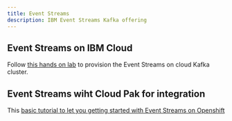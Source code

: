 ```yaml
---
title: Event Streams
description: IBM Event Streams Kafka offering
---
```


## Event Streams on IBM Cloud

Follow [this hands on lab](es-cloud/) to provision the Event Streams on cloud Kafka cluster.


## Event Streams wiht Cloud Pak for integration

This [basic tutorial to let you getting started with Event Streams on Openshift](https://ocp42.cloudpak8s.io/integration/cp4i-deploy-eventstreams/)